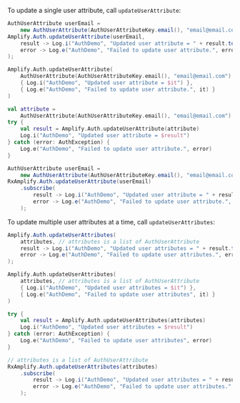 To update a single user attribute, call `updateUserAttribute`:

<BlockSwitcher>
<CodeBlock name="Java">

```java
AuthUserAttribute userEmail =
    new AuthUserAttribute(AuthUserAttributeKey.email(), "email@email.com");
Amplify.Auth.updateUserAttribute(userEmail,
    result -> Log.i("AuthDemo", "Updated user attribute = " + result.toString()),
    error -> Log.e("AuthDemo", "Failed to update user attribute.", error)
);
```

</CodeBlock>
<CodeBlock name="Kotlin - Callbacks">

```kotlin
Amplify.Auth.updateUserAttribute(
    AuthUserAttribute(AuthUserAttributeKey.email(), "email@email.com"),
    { Log.i("AuthDemo", "Updated user attribute = $it") },
    { Log.e("AuthDemo", "Failed to update user attribute.", it) }
)
```

</CodeBlock>
<CodeBlock name="Kotlin - Coroutines (Beta)">

```kotlin
val attribute =
    AuthUserAttribute(AuthUserAttributeKey.email(), "email@email.com")
try {
    val result = Amplify.Auth.updateUserAttribute(attribute)
    Log.i("AuthDemo", "Updated user attribute = $result")
} catch (error: AuthException) {
    Log.e("AuthDemo", "Failed to update user attribute.", error)
}
```

</CodeBlock>
<CodeBlock name="RxJava">

```java
AuthUserAttribute userEmail =
    new AuthUserAttribute(AuthUserAttributeKey.email(), "email@email.com");
RxAmplify.Auth.updateUserAttribute(userEmail)
    .subscribe(
        result -> Log.i("AuthDemo", "Updated user attribute = " + result.toString()),
        error -> Log.e("AuthDemo", "Failed to update user attribute.", error)
    );
```

</CodeBlock>
</BlockSwitcher>

To update multiple user attributes at a time, call `updateUserAttributes`:

<BlockSwitcher>
<CodeBlock name="Java">

```java
Amplify.Auth.updateUserAttributes(
    attributes, // attributes is a list of AuthUserAttribute
    result -> Log.i("AuthDemo", "Updated user attributes = " + result.toString()),
    error -> Log.e("AuthDemo", "Failed to update user attributes.", error.)
);
```

</CodeBlock>
<CodeBlock name="Kotlin - Callbacks">

```kotlin
Amplify.Auth.updateUserAttributes(
    attributes, // attributes is a list of AuthUserAttribute
    { Log.i("AuthDemo", "Updated user attributes = $it") },
    { Log.e("AuthDemo", "Failed to update user attributes", it) }
)
```

</CodeBlock>
<CodeBlock name="Kotlin - Coroutines">

```kotlin
try {
    val result = Amplify.Auth.updateUserAttributes(attributes)
    Log.i("AuthDemo", "Updated user attributes = $result")
} catch (error: AuthException) {
    Log.e("AuthDemo", "Failed to update user attributes", error)
}
```

</CodeBlock>
<CodeBlock name="RxJava">

```java
// attributes is a list of AuthUserAttribute
RxAmplify.Auth.updateUserAttributes(attributes)
    .subscribe(
        result -> Log.i("AuthDemo", "Updated user attributes = " + result.toString()),
        error -> Log.e("AuthDemo", "Failed to update user attributes.", error)
    );
```

</CodeBlock>
</BlockSwitcher>
